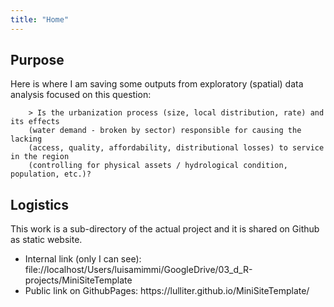 ```yaml
---
title: "Home"
---
```



## Purpose 
Here is where I am saving some outputs from exploratory (spatial) data analysis focused on this question: 

		> Is the urbanization process (size, local distribution, rate) and its effects 
		(water demand - broken by sector) responsible for causing the lacking 
		(access, quality, affordability, distributional losses) to service in the region 
		(controlling for physical assets / hydrological condition, population, etc.)? 





## Logistics
This work is a sub-directory of the actual project and it is shared on Github as static website. 

+ Internal link (only I can see):   file://localhost/Users/luisamimmi/GoogleDrive/03_d_R-projects/MiniSiteTemplate
+ Public link on GithubPages:  https://lulliter.github.io/MiniSiteTemplate/
